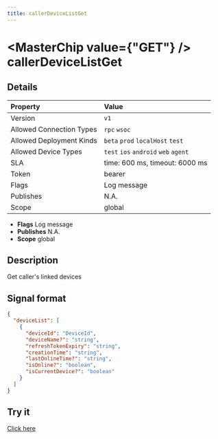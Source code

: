 ```yaml
---
title: callerDeviceListGet
---
```



# <MasterChip value={"GET"} /> callerDeviceListGet

## Details

| Property | Value | 
| :--- | :--- | 
| Version | `v1` |
| Allowed Connection Types | `rpc` `wsoc`  |
| Allowed Deployment Kinds | `beta` `prod` `localHost` `test`  |
| Allowed Device Types | `test` `ios` `android` `web` `agent`  |
| SLA | time: 600 ms, timeout: 6000 ms |
| Token | bearer |
| Flags | Log message |
| Publishes | N.A. |
| Scope | global |


- **Flags** Log message
- **Publishes** N.A.
- **Scope** global


## Description

Get caller's linked devices

## Signal format

```json
{
  "deviceList": [
    {
      "deviceId": "DeviceId",
      "deviceName?": "string",
      "refreshTokenExpiry": "string",
      "creationTime": "string",
      "lastOnlineTime?": "string",
      "isOnline?": "boolean",
      "isCurrentDevice?": "boolean"
    }
  ]
}
```

## Try it

[Click here](https://web.neome.ai/api?path=home_drawer_callerDeviceListGet)

